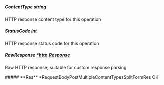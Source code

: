 
##### **ContentType** string
HTTP response content type for this operation

##### **StatusCode** int
HTTP response status code for this operation

##### **RawResponse** [*http.Response](https://pkg.go.dev/net/http#Response)
Raw HTTP response; suitable for custom response parsing

<Collapsible>
    ##### **Res** *RequestBodyPostMultipleContentTypesSplitFormRes
    OK
    <Collapsible.Break/>
    <RequestBodyPostMultipleContentTypesSplitFormRes/>
</Collapsible>

